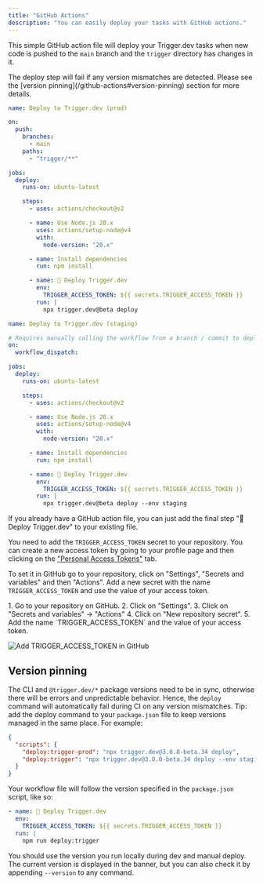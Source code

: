 ```yaml
---
title: "GitHub Actions"
description: "You can easily deploy your tasks with GitHub actions."
---
```


This simple GitHub action file will deploy your Trigger.dev tasks when new code is pushed to the `main` branch and the `trigger` directory has changes in it.

<Warning>
  The deploy step will fail if any version mismatches are detected. Please see the [version
  pinning](/github-actions#version-pinning) section for more details.
</Warning>

<CodeGroup>

```yaml .github/workflows/release-trigger-prod.yml
name: Deploy to Trigger.dev (prod)

on:
  push:
    branches:
      - main
    paths:
      - "trigger/**"

jobs:
  deploy:
    runs-on: ubuntu-latest

    steps:
      - uses: actions/checkout@v2

      - name: Use Node.js 20.x
        uses: actions/setup-node@v4
        with:
          node-version: "20.x"

      - name: Install dependencies
        run: npm install

      - name: 🚀 Deploy Trigger.dev
        env:
          TRIGGER_ACCESS_TOKEN: ${{ secrets.TRIGGER_ACCESS_TOKEN }}
        run: |
          npx trigger.dev@beta deploy
```

```yaml .github/workflows/release-trigger-staging.yml
name: Deploy to Trigger.dev (staging)

# Requires manually calling the workflow from a branch / commit to deploy to staging
on:
  workflow_dispatch:

jobs:
  deploy:
    runs-on: ubuntu-latest

    steps:
      - uses: actions/checkout@v2

      - name: Use Node.js 20.x
        uses: actions/setup-node@v4
        with:
          node-version: "20.x"

      - name: Install dependencies
        run: npm install

      - name: 🚀 Deploy Trigger.dev
        env:
          TRIGGER_ACCESS_TOKEN: ${{ secrets.TRIGGER_ACCESS_TOKEN }}
        run: |
          npx trigger.dev@beta deploy --env staging
```

</CodeGroup>

If you already have a GitHub action file, you can just add the final step "🚀 Deploy Trigger.dev" to your existing file.

You need to add the `TRIGGER_ACCESS_TOKEN` secret to your repository. You can create a new access token by going to your profile page and then clicking on the ["Personal Access Tokens"](https://cloud.trigger.dev/account/tokens) tab.

To set it in GitHub go to your repository, click on "Settings", "Secrets and variables" and then "Actions". Add a new secret with the name `TRIGGER_ACCESS_TOKEN` and use the value of your access token.

<Accordion title="How to add TRIGGER_ACCESS_TOKEN in GitHub">
  1. Go to your repository on GitHub.
  2. Click on "Settings".
  3. Click on "Secrets and variables" -> "Actions"
  4. Click on "New repository secret".
  5. Add the name `TRIGGER_ACCESS_TOKEN` and the value of your access token.

![Add TRIGGER_ACCESS_TOKEN in GitHub](/images/github-access-token.png)

</Accordion>

## Version pinning

The CLI and `@trigger.dev/*` package versions need to be in sync, otherwise there will be errors and unpredictable behavior. Hence, the `deploy` command will automatically fail during CI on any version mismatches.
Tip: add the deploy command to your `package.json` file to keep versions managed in the same place. For example:

```json
{
  "scripts": {
    "deploy:trigger-prod": "npx trigger.dev@3.0.0-beta.34 deploy",
    "deploy:trigger": "npx trigger.dev@3.0.0-beta.34 deploy --env staging"
  }
}
```
Your workflow file will follow the version specified in the `package.json` script, like so:

```yaml .github/workflows/release-trigger.yml
- name: 🚀 Deploy Trigger.dev
  env:
    TRIGGER_ACCESS_TOKEN: ${{ secrets.TRIGGER_ACCESS_TOKEN }}
  run: |
    npm run deploy:trigger
```

You should use the version you run locally during dev and manual deploy. The current version is displayed in the banner, but you can also check it by appending `--version` to any command.
